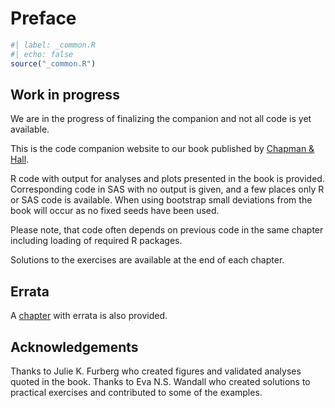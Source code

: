 # Preface {.unnumbered}

```r
#| label: _common.R
#| echo: false
source("_common.R")
```

<!-- Here the code companion website to our book published by [Chapman & Hall](https://doi.org/10.1201/9780429029684 "see the book at the publisher") will become available in October when the book is published. -->

::: {.callout-note appearance="simple"}
## Work in progress

We are in the progress of finalizing the companion and not all code is yet available.
:::

This is the code companion website to our book published by [Chapman & Hall](https://doi.org/10.1201/9780429029684 "see the book at the publisher").


R code with output for analyses and plots presented in the book is provided. Corresponding code in SAS with no output is given, and a few places only R or SAS code is available. When using bootstrap small deviations from the book will occur as no fixed seeds have been used. 

Please note, that code often depends on previous code in the same chapter including loading of required R packages.

Solutions to the exercises are available at the end of each chapter.

## Errata {.unnumbered}

A [chapter](Errata.html#sec-errata) with errata is also provided.

<!-- This code and output was created using R version 4.3.1 and SAS/Stat version 15.1. -->

## Acknowledgements {.unnumbered}

Thanks to Julie K. Furberg who created figures and validated analyses quoted in the book. Thanks to Eva N.S. Wandall who created solutions to practical exercises and contributed to some of the examples.
